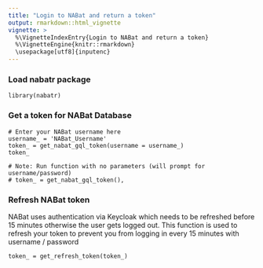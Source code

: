 ```yaml
---
title: "Login to NABat and return a token"
output: rmarkdown::html_vignette
vignette: >
  %\VignetteIndexEntry{Login to NABat and return a token}
  %\VignetteEngine{knitr::rmarkdown}
  \usepackage[utf8]{inputenc}
---
```


### Load nabatr package
```
library(nabatr)
```

### Get a token for NABat Database
```
# Enter your NABat username here
username_ = 'NABat_Username'
token_ = get_nabat_gql_token(username = username_)
token_

# Note: Run function with no parameters (will prompt for username/password)
# token_ = get_nabat_gql_token(),
```

### Refresh NABat token
NABat uses authentication via Keycloak which needs to be refreshed before 15 minutes otherwise
the user gets logged out.  This function is used to refresh your token to prevent you from
logging in every 15 minutes with username / password
```
token_ = get_refresh_token(token_)
```
